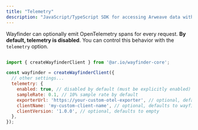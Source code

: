 ```yaml
---
title: "Telemetry"
description: "JavaScript/TypeScript SDK for accessing Arweave data with built-in verification and gateway routing"
---
```


Wayfinder can optionally emit OpenTelemetry spans for every request. **By default, telemetry is disabled**. You can control this behavior with the `telemetry` option.

```javascript

import { createWayfinderClient } from '@ar.io/wayfinder-core';

const wayfinder = createWayfinderClient({
  // other settings...
  telemetry: {
    enabled: true, // disabled by default (must be explicitly enabled)
    sampleRate: 0.1, // 10% sample rate by default
    exporterUrl: 'https://your-custom-otel-exporter', // optional, defaults to https://api.honeycomb.io/v1/traces
    clientName: 'my-custom-client-name', // optional, defaults to wayfinder-core
    clientVersion: '1.0.0', // optional, defaults to empty
  },
});
```